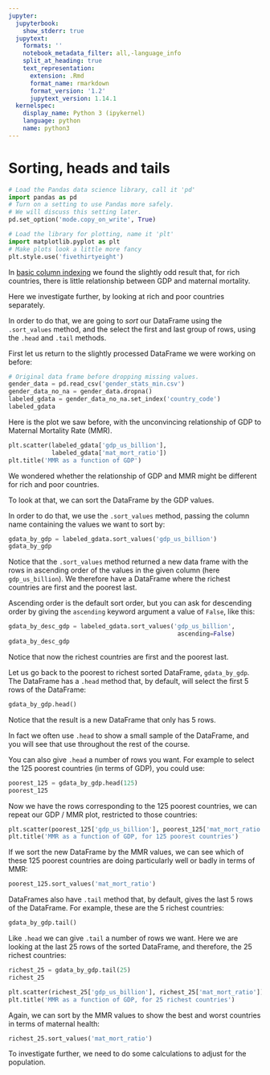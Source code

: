 ```yaml
---
jupyter:
  jupyterbook:
    show_stderr: true
  jupytext:
    formats: ''
    notebook_metadata_filter: all,-language_info
    split_at_heading: true
    text_representation:
      extension: .Rmd
      format_name: rmarkdown
      format_version: '1.2'
      jupytext_version: 1.14.1
  kernelspec:
    display_name: Python 3 (ipykernel)
    language: python
    name: python3
---
```


# Sorting, heads and tails

```python
# Load the Pandas data science library, call it 'pd'
import pandas as pd
# Turn on a setting to use Pandas more safely.
# We will discuss this setting later.
pd.set_option('mode.copy_on_write', True)

# Load the library for plotting, name it 'plt'
import matplotlib.pyplot as plt
# Make plots look a little more fancy
plt.style.use('fivethirtyeight')
```

In [basic column indexing](df_basic_col_indexing.Rmd) we found the slightly odd
result that, for rich countries, there is little relationship between GDP and
maternal mortality.

Here we investigate further, by looking at rich and poor countries separately.

In order to do that, we are going to *sort* our DataFrame using the
`.sort_values` method, and the select the first and last group of rows, using
the `.head` and `.tail` methods.

First let us return to the slightly processed DataFrame we were working on before:

```python
# Original data frame before dropping missing values.
gender_data = pd.read_csv('gender_stats_min.csv')
gender_data_no_na = gender_data.dropna()
labeled_gdata = gender_data_no_na.set_index('country_code')
labeled_gdata
```

Here is the plot we saw before, with the unconvincing relationship of GDP to
Maternal Mortality Rate (MMR).

```python
plt.scatter(labeled_gdata['gdp_us_billion'],
            labeled_gdata['mat_mort_ratio'])
plt.title('MMR as a function of GDP')
```

We wondered whether the relationship of GDP and MMR might be different for rich and poor countries.

To look at that, we can sort the DataFrame by the GDP values.

In order to do that, we use the `.sort_values` method, passing the column name containing the values we want to sort by:

```python
gdata_by_gdp = labeled_gdata.sort_values('gdp_us_billion')
gdata_by_gdp
```

Notice that the `.sort_values` method returned a new data frame with the rows
in ascending order of the values in the given column (here `gdp_us_billion`).
We therefore have a DataFrame where the richest countries are first and the
poorest last.

Ascending order is the default sort order, but you can ask for descending order by giving the `ascending` keyword argument a value of `False`, like this:

```python
gdata_by_desc_gdp = labeled_gdata.sort_values('gdp_us_billion',
                                               ascending=False)
gdata_by_desc_gdp
```

Notice that now the richest countries are first and the poorest last.

Let us go back to the poorest to richest sorted DataFrame, `gdata_by_gdp`.  The DataFrame has a `.head` method that, by default, will select the first 5 rows of the DataFrame:

```python
gdata_by_gdp.head()
```

Notice that the result is a new DataFrame that only has 5 rows.

In fact we often use `.head` to show a small sample of the DataFrame, and you will see that use throughout the rest of the course.

You can also give `.head` a number of rows you want.  For example to select the
125 poorest countries (in terms of GDP), you could use:

```python
poorest_125 = gdata_by_gdp.head(125)
poorest_125
```

Now we have the rows corresponding to the 125 poorest countries, we can repeat our GDP / MMR plot, restricted to those countries:

```python
plt.scatter(poorest_125['gdp_us_billion'], poorest_125['mat_mort_ratio'])
plt.title('MMR as a function of GDP, for 125 poorest countries')
```

If we sort the new DataFrame by the MMR values, we can see which of these 125
poorest countries are doing particularly well or badly in terms of MMR:

```python
poorest_125.sort_values('mat_mort_ratio')
```

DataFrames also have `.tail` method that, by default, gives the last 5 rows of the DataFrame.  For example, these are the 5 richest countries:

```python
gdata_by_gdp.tail()
```

Like `.head` we can give `.tail` a number of rows we want.  Here we are looking at the last 25 rows of the sorted DataFrame, and therefore, the 25 richest countries:

```python
richest_25 = gdata_by_gdp.tail(25)
richest_25
```

```python
plt.scatter(richest_25['gdp_us_billion'], richest_25['mat_mort_ratio'])
plt.title('MMR as a function of GDP, for 25 richest countries')
```

Again, we can sort by the MMR values to show the best and worst countries in terms of maternal health:

```python
richest_25.sort_values('mat_mort_ratio')
```

To investigate further, we need to do some calculations to adjust for the
population.
